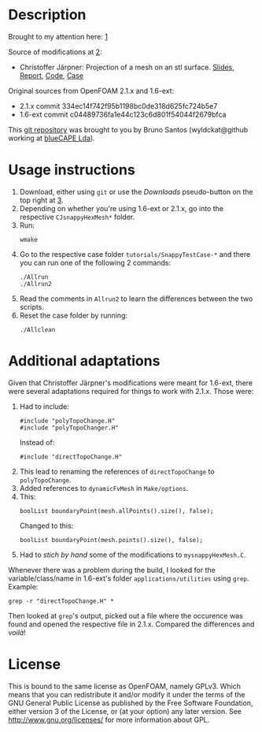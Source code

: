 <br />

= Description =
Brought to my attention here: [http://www.cfd-online.com/Forums/openfoam/105558-need-directtopochange-h.html]

Source of modifications at [http://www.tfd.chalmers.se/~hani/kurser/OS_CFD_2011/]:
* Christoffer Järpner: Projection of a mesh on an stl surface. [http://www.tfd.chalmers.se/~hani/kurser/OS_CFD_2011/ChristofferJarpner/OpenFOAMPPTChristofferJarpner.pdf Slides], [http://www.tfd.chalmers.se/~hani/kurser/OS_CFD_2011/ChristofferJarpner/ReportInOpenFOAMbyChristofferJarpner.pdf Report], [http://www.tfd.chalmers.se/~hani/kurser/OS_CFD_2011/ChristofferJarpner/UpdatedmysnappyHexMesh.zip Code], [http://www.tfd.chalmers.se/~hani/kurser/OS_CFD_2011/ChristofferJarpner/UpdatedSnappyTestCase.zip Case]

Original sources from OpenFOAM 2.1.x and 1.6-ext:
* 2.1.x commit 334ec14f742f95b1198bc0de318d625fc724b5e7
* 1.6-ext commit c04489736fa1e44c123c6d801f54044f2679bfca

This [https://github.com/wyldckat/CJsnappyHexMesh git repository] was brought to you by Bruno Santos (wyldckat@github working at [http://www.bluecape.com.pt blueCAPE Lda]).

= Usage instructions =

<ol><li>Download, either using <code>git</code> or use the ''Downloads'' pseudo-button on the top right at [https://github.com/wyldckat/CJsnappyHexMesh].</li>
<li>Depending on whether you're using 1.6-ext or 2.1.x, go into the respective <code>CJsnappyHexMesh*</code> folder.</li>
<li>Run: <pre>wmake</pre></li>
<li>Go to the respective case folder <code>tutorials/SnappyTestCase-*</code> and there you can run one of the following 2 commands: <pre>./Allrun
./Allrun2</pre></li>
<li>Read the comments in <code>Allrun2</code> to learn the differences between the two scripts.</li>
<li>Reset the case folder by running: <pre>./Allclean</pre></li>
</ol>

= Additional adaptations =
Given that Christoffer Järpner's modifications were meant for 1.6-ext, there were several adaptations required for things to work with 2.1.x. Those were:
<ol><li>Had to include:
<pre>#include "polyTopoChange.H"
#include "polyTopoChanger.H"</pre>
Instead of:
<pre>#include "directTopoChange.H"</pre></li>
<li>This lead to renaming the references of <code>directTopoChange</code> to <code>polyTopoChange</code>.</li>
<li>Added references to <code>dynamicFvMesh</code> in <code>Make/options</code>.</li>
<li>This: <pre>boolList boundaryPoint(mesh.allPoints().size(), false);</pre> Changed to this: <pre>boolList boundaryPoint(mesh.points().size(), false);</pre></li>
<li>Had to ''stich by hand'' some of the modifications to <code>mysnappyHexMesh.C</code>.</li>
</ol>

Whenever there was a problem during the build, I looked for the variable/class/name in 1.6-ext's folder <code>applications/utilities</code> using <code>grep</code>. Example:
<pre>grep -r "directTopoChange.H" *</pre>
Then looked at <code>grep</code>'s output, picked out a file where the occurence was found and opened the respective file in 2.1.x. Compared the differences and ''voilà''!

= License =
This is bound to the same license as OpenFOAM, namely GPLv3. Which means that you can redistribute it and/or modify it under the terms of the GNU General Public License as published by the Free Software Foundation, either version 3 of the License, or (at your option) any later version.
See http://www.gnu.org/licenses/ for more information about GPL.

